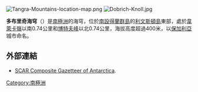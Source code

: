 {{coord|62|44|56|S|60|18|33.5|W|display=title}}

[[Image:Tangra-Mountains-location-map.png|thumb]]
[[Image:Dobrich-Knoll.jpg|thumb]]

'''多布里奇海穹'''（{{lang-en|Dobrich Knoll}}）是[[南極洲|南極洲]]的海穹，位於[[南設得蘭群島|南設得蘭群島]]的[[利文斯頓島|利文斯頓島]]東部，處於[[韋萊卡嶺|韋萊卡嶺]]以南0.74公里和[[博特夫峰|博特夫峰]]以北0.74公里，海拔高度超過400米，以[[保加利亞|保加利亞]]城市命名。

==外部連結==
* [http://data.aad.gov.au/aadc/gaz/scar/ SCAR Composite Gazetteer of Antarctica]{{WebCite|url=https://www.webcitation.org/5ug2CfC7m?url=http://data.aad.gov.au/aadc/gaz/scar/ |date=20101202140255 |dateformat=iso }}.

{{Bulgaria-geo-stub}}
[[Category:南極洲|Category:南極洲]]